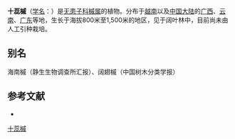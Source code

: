 {{Speciesbox
| name = 十蕊槭
| status = 
| status_system = 
| image =
| genus = Acer
| species = decandrum
| authority = Merr.
}}

'''十蕊槭'''（[[学名|学名]]：{{lang|la|''Acer decandrum''}}）是[[无患子科|无患子科]][[槭属|槭属]]的植物。分布于[[越南|越南]]以及[[中国大陆|中国大陆]]的[[广西|广西]]、[[云南|云南]]、[[广东|广东]]等地，生长于海拔800米至1,500米的地区，见于阔叶林中，目前尚未由人工引种栽培。

== 别名 ==
海南槭（静生生物调查所汇报）、阔翅槭（中国树木分类学报）

== 参考文献 ==
<div class="references-small">
* {{cite web| url =http://www.bioinfo.cn/db05/KmzwSpecies.php?action=view&id=779| title =十蕊槭| work =《中国高等植物数据库全库》| publisher =中国科学院微生物研究所| author =昆明植物研究所| accessdate =2009-02-21| deadurl =yes| archiveurl =https://web.archive.org/web/20160305073956/http://www.bioinfo.cn/db05/KmzwSpecies.php?action=view&id=779| archivedate =2016-03-05}}
</div>
{{Taxonbar|from=Q6851162}}

[[Category:枫属|十蕊槭]]


{{植物小作品}}
